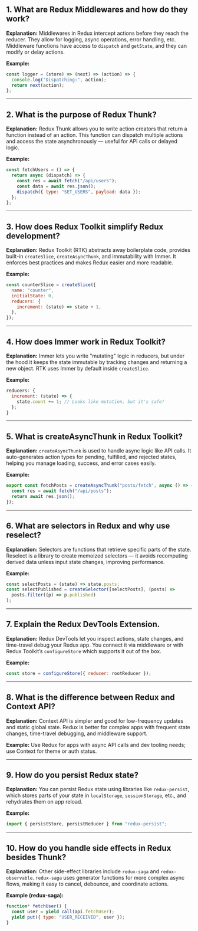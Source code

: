 ## **1. What are Redux Middlewares and how do they work?**

**Explanation:**
Middlewares in Redux intercept actions before they reach the reducer. They allow for logging, async operations, error handling, etc. Middleware functions have access to `dispatch` and `getState`, and they can modify or delay actions.

**Example:**

```js
const logger = (store) => (next) => (action) => {
  console.log("Dispatching:", action);
  return next(action);
};
```

---

## **2. What is the purpose of Redux Thunk?**

**Explanation:**
Redux Thunk allows you to write action creators that return a function instead of an action. This function can dispatch multiple actions and access the state asynchronously — useful for API calls or delayed logic.

**Example:**

```js
const fetchUsers = () => {
  return async (dispatch) => {
    const res = await fetch("/api/users");
    const data = await res.json();
    dispatch({ type: "SET_USERS", payload: data });
  };
};
```

---

## **3. How does Redux Toolkit simplify Redux development?**

**Explanation:**
Redux Toolkit (RTK) abstracts away boilerplate code, provides built-in `createSlice`, `createAsyncThunk`, and immutability with Immer. It enforces best practices and makes Redux easier and more readable.

**Example:**

```js
const counterSlice = createSlice({
  name: "counter",
  initialState: 0,
  reducers: {
    increment: (state) => state + 1,
  },
});
```

---

## **4. How does Immer work in Redux Toolkit?**

**Explanation:**
Immer lets you write "mutating" logic in reducers, but under the hood it keeps the state immutable by tracking changes and returning a new object. RTK uses Immer by default inside `createSlice`.

**Example:**

```js
reducers: {
  increment: (state) => {
    state.count += 1; // Looks like mutation, but it's safe!
  };
}
```

---

## **5. What is createAsyncThunk in Redux Toolkit?**

**Explanation:**
`createAsyncThunk` is used to handle async logic like API calls. It auto-generates action types for pending, fulfilled, and rejected states, helping you manage loading, success, and error cases easily.

**Example:**

```js
export const fetchPosts = createAsyncThunk("posts/fetch", async () => {
  const res = await fetch("/api/posts");
  return await res.json();
});
```

---

## **6. What are selectors in Redux and why use reselect?**

**Explanation:**
Selectors are functions that retrieve specific parts of the state. Reselect is a library to create memoized selectors — it avoids recomputing derived data unless input state changes, improving performance.

**Example:**

```js
const selectPosts = (state) => state.posts;
const selectPublished = createSelector([selectPosts], (posts) =>
  posts.filter((p) => p.published)
);
```

---

## **7. Explain the Redux DevTools Extension.**

**Explanation:**
Redux DevTools let you inspect actions, state changes, and time-travel debug your Redux app. You connect it via middleware or with Redux Toolkit’s `configureStore` which supports it out of the box.

**Example:**

```js
const store = configureStore({ reducer: rootReducer });
```

---

## **8. What is the difference between Redux and Context API?**

**Explanation:**
Context API is simpler and good for low-frequency updates and static global state. Redux is better for complex apps with frequent state changes, time-travel debugging, and middleware support.

**Example:**
Use Redux for apps with async API calls and dev tooling needs; use Context for theme or auth status.

---

## **9. How do you persist Redux state?**

**Explanation:**
You can persist Redux state using libraries like `redux-persist`, which stores parts of your state in `localStorage`, `sessionStorage`, etc., and rehydrates them on app reload.

**Example:**

```js
import { persistStore, persistReducer } from "redux-persist";
```

---

## **10. How do you handle side effects in Redux besides Thunk?**

**Explanation:**
Other side-effect libraries include `redux-saga` and `redux-observable`. `redux-saga` uses generator functions for more complex async flows, making it easy to cancel, debounce, and coordinate actions.

**Example (redux-saga):**

```js
function* fetchUser() {
  const user = yield call(api.fetchUser);
  yield put({ type: "USER_RECEIVED", user });
}
```
